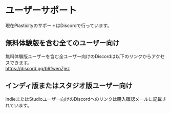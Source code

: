 # ユーザーサポート

現在PlasticityのサポートはDiscordで行っています。

## 無料体験版を含む全てのユーザー向け
無料体験版ユーザーを含む全ユーザー向けのDiscordは以下のリンクからアクセスできます。<br/>
https://discord.gg/b6fwenZjez

## インディ版またはスタジオ版ユーザー向け
IndieまたはStudioユーザー向けのDiscordへのリンクは購入確認メールに記載されています。










